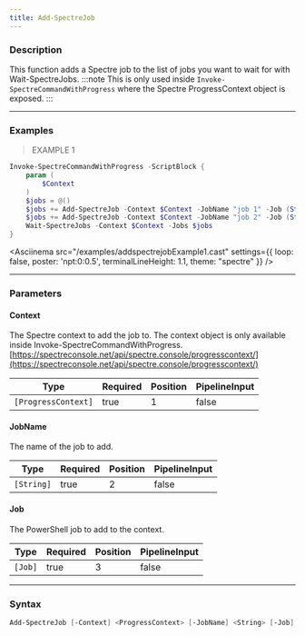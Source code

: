 ```yaml
---
title: Add-SpectreJob
---
```









### Description

This function adds a Spectre job to the list of jobs you want to wait for with Wait-SpectreJobs.
:::note
This is only used inside `Invoke-SpectreCommandWithProgress` where the Spectre ProgressContext object is exposed.
:::



---


### Examples
> EXAMPLE 1

```powershell
Invoke-SpectreCommandWithProgress -ScriptBlock {
    param (
        $Context
    )
    $jobs = @()
    $jobs += Add-SpectreJob -Context $Context -JobName "job 1" -Job (Start-Job { Start-Sleep -Seconds 2 })
    $jobs += Add-SpectreJob -Context $Context -JobName "job 2" -Job (Start-Job { Start-Sleep -Seconds 4 })
    Wait-SpectreJobs -Context $Context -Jobs $jobs
}
```
<Asciinema
    src="/examples/addspectrejobExample1.cast"
    settings={{
        loop: false,
        poster: 'npt:0:0.5',
        terminalLineHeight: 1.1,
        theme: "spectre"
    }}
/>


---


### Parameters
#### **Context**

The Spectre context to add the job to. The context object is only available inside Invoke-SpectreCommandWithProgress.
[https://spectreconsole.net/api/spectre.console/progresscontext/](https://spectreconsole.net/api/spectre.console/progresscontext/)






|Type               |Required|Position|PipelineInput|
|-------------------|--------|--------|-------------|
|`[ProgressContext]`|true    |1       |false        |



#### **JobName**

The name of the job to add.






|Type      |Required|Position|PipelineInput|
|----------|--------|--------|-------------|
|`[String]`|true    |2       |false        |



#### **Job**

The PowerShell job to add to the context.






|Type   |Required|Position|PipelineInput|
|-------|--------|--------|-------------|
|`[Job]`|true    |3       |false        |





---


### Syntax
```powershell
Add-SpectreJob [-Context] <ProgressContext> [-JobName] <String> [-Job] <Job> [<CommonParameters>]
```
